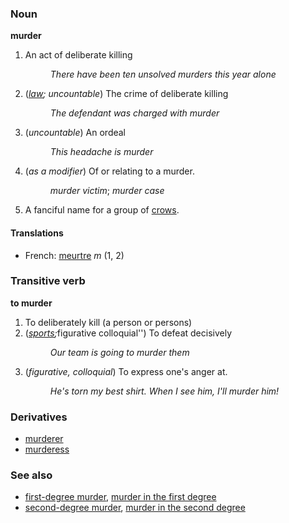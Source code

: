 === Noun ===
'''murder'''

# An act of deliberate killing
#: ''There have been ten unsolved murders this year alone''
# (''[[law]]; uncountable'') The crime of deliberate killing
#: ''The defendant was charged with murder''
# (''uncountable'') An ordeal
#: ''This headache is murder''
# (''as a modifier'') Of or relating to a murder.
#:''murder victim''; ''murder case''
# A fanciful name for a group of [[crow]]s.

====Translations====
*French: [[meurtre]] ''m'' (1, 2)

=== Transitive verb ===
'''to murder'''

# To deliberately kill (a person or persons)
# (''[[sports]]; ''figurative colloquial'') To defeat decisively
#: ''Our team is going to murder them''
# (''figurative, colloquial'') To express one's anger at.
#: ''He's torn my best shirt.  When I see him, I'll murder him!''

===Derivatives===
*[[murderer]]
*[[murderess]]

===See also===
*[[first-degree murder]], [[murder in the first degree]]
*[[second-degree murder]], [[murder in the second degree]]